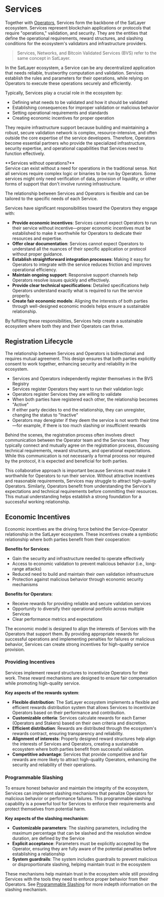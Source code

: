 
# Services

Together with [Operators](/getting-started/operators), Services form the backbone of the SatLayer ecosystem.
Services represent blockchain applications or protocols that require "operations," validation, and security.
They are the entities that define the operational requirements, reward structures, and slashing conditions
for the ecosystem's validators and infrastructure providers.

> Services, Networks, and Bitcoin Validated Services (BVS) refer to the same concept in SatLayer.

In the SatLayer ecosystem, a Service can be any decentralized application that needs reliable,
trustworthy computation and validation. Services establish the rules and parameters for their operations,
while relying on Operators to execute these operations securely and efficiently.

Typically, Services play a crucial role in the ecosystem by:
- Defining what needs to be validated and how it should be validated
- Establishing consequences for improper validation or malicious behavior
- Setting operational requirements and standards
- Creating economic incentives for proper operation

They require infrastructure support because building and maintaining a robust, secure validation network
is complex, resource-intensive, and often outside the core expertise of the service developers.
Therefore, Operators become essential partners who provide the specialized infrastructure,
security expertise, and operational capabilities that Services need to function effectively.

<Callout type="info">
  **Services without operations?**<br/>
  Service can exist without a need for operations in the traditional sense.
  Not all services require complex logic or binaries to be run by Operators.
  Some services might only need verification of data, provision of liquidity,
  or other forms of support that don't involve running infrastructure.

  The relationship between Services and Operators is flexible and can be tailored to the specific needs of each Service.
</Callout>

Services have significant responsibilities toward the Operators they engage with:

- **Provide economic incentives**: Services cannot expect Operators to run their service without incentive—proper
economic incentives must be established to make it worthwhile for Operators to dedicate their resources and expertise.
- **Offer clear documentation**: Services cannot expect Operators to understand all the nuances of their
specific application or protocol without proper guidance.
- **Establish straightforward integration processes**: Making it easy for Operators to integrate with the service
reduces friction and improves operational efficiency.
- **Maintain ongoing support**: Responsive support channels help Operators resolve issues quickly and effectively.
- **Provide clear technical specifications**: Detailed specifications help Operators understand exactly what
is required to run the service properly.
- **Create fair economic models**: Aligning the interests of both parties through well-designed economic models
helps ensure a sustainable relationship.

By fulfilling these responsibilities, Services help create a sustainable ecosystem
where both they and their Operators can thrive.

## Registration Lifecycle

The relationship between Services and Operators is bidirectional and requires mutual agreement.
This design ensures that both parties explicitly consent to work together,
enhancing security and reliability in the ecosystem.

- Services and Operators independently register themselves in the BVS Registry
- Services register Operators they want to run their validation logic
- Operators register Services they are willing to validate
- When both parties have registered each other, the relationship becomes "Active"
- If either party decides to end the relationship, they can unregister, changing the status to "Inactive"
- Operators may deregister if they deem the service is not worth their time—for example,
if there is too much slashing or insufficient rewards

Behind the scenes,
the registration process often involves direct communication between the Operator team and the Service team.
They typically connect and mutually agree on the registration process,
discussing technical requirements, reward structures, and operational expectations.
While this communication is not necessarily a formal process nor required by the protocol,
it is expected and beneficial for both parties.

This collaborative approach is important because Services must make it worthwhile for Operators to run their service.
Without attractive incentives and reasonable requirements, Services may struggle to attract high-quality Operators.
Similarly,
Operators benefit
from understanding the Service's expectations and technical requirements before committing their resources.
This mutual understanding helps establish a strong foundation for a successful working relationship.

## Economic Incentives

Economic incentives are the driving force behind the Service-Operator relationship in the SatLayer ecosystem.
These incentives create a symbiotic relationship where both parties benefit from their cooperation:

**Benefits for Services**:
- Gain the security and infrastructure needed to operate effectively
- Access to economic validation to prevent malicious behavior (i.e., long-range attacks)
- Reduced need to build and maintain their own validation infrastructure
- Protection against malicious behavior through economic security mechanisms

**Benefits for Operators**:
- Receive rewards for providing reliable and secure validation services
- Opportunity to diversify their operational portfolio across multiple Services
- Clear performance metrics and expectations

The economic model is designed to align the interests of Services with the Operators that support them.
By providing appropriate rewards for successful operations and implementing penalties for failures or malicious behavior,
Services can create strong incentives for high-quality service provision.

### Providing Incentives

Services implement reward structures to incentivize Operators for their work.
These reward mechanisms are designed to ensure fair compensation while promoting high-quality service.

**Key aspects of the rewards system**:

- **Flexible distribution**: The SatLayer ecosystem implements a flexible and efficient rewards distribution system
that allows Services to incentivize Operators based on their performance and contribution.
- **Customizable criteria**: Services calculate rewards for each Earner (Operators and Stakers) based on
their own criteria and discretion.
- **Efficient distribution**: Rewards are distributed through the ecosystem's rewards contract,
ensuring transparency and reliability.
- **Alignment of interests**: Properly designed reward structures help align the interests of Services and Operators,
creating a sustainable ecosystem where both parties benefit from successful validation.
- **Competitive advantage**: Services that provide competitive and fair rewards are more likely to attract
high-quality Operators, enhancing the security and reliability of their operations.

### Programmable Slashing

To ensure honest behavior and maintain the integrity of the ecosystem,
Services can implement slashing mechanisms that penalize Operators for malicious behavior or performance failures.
This programmable slashing capability is a powerful tool for Services to enforce their requirements
and protect themselves from potential harm.

**Key aspects of the slashing mechanism**:

- **Customizable parameters**: The slashing parameters, including the maximum percentage that can be slashed
and the resolution window duration, are defined by the Service
- **Explicit acceptance**: Parameters must be explicitly accepted by the Operator, ensuring they are
fully aware of the potential penalties before establishing a relationship
- **System guardrails**: The system includes guardrails to prevent malicious or disproportionate slashing,
helping maintain trust in the ecosystem

These mechanisms help maintain trust in the ecosystem while still providing Services
with the tools they need to enforce proper behavior from their Operators.
See [Programmable Slashing](/getting-started/slashing) for more indepth information on the slashing mechanism.
